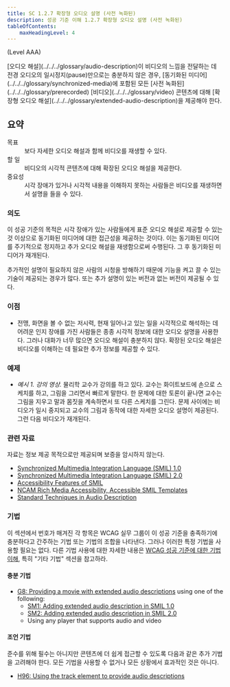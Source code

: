 ```yaml
---
title: SC 1.2.7 확장형 오디오 설명 (사전 녹화된)
description: 성공 기준 이해 1.2.7 확장형 오디오 설명 (사전 녹화된)
tableOfContents:
    maxHeadingLevel: 4
---
```



(Level AAA)

<Card title="성공 기준(SC)">
[오디오 해설](../../../glossary/audio-description)이 비디오의 느낌을 전달하는 데 전경 오디오의 일시정지(pause)만으로는 충분하지 않은 경우, [동기화된 미디어](../../../glossary/synchronized-media)에 포함된 모든 [사전 녹화된](../../../glossary/prerecorded) [비디오](../../../glossary/video) 콘텐츠에 대해 [확장형 오디오 해설](../../../glossary/extended-audio-description)을 제공해야 한다.
</Card>

## 요약

<dl>
<dt>목표</dt>
<dd>보다 자세한 오디오 해설과 함께 비디오를 재생할 수 있다.</dd>
<dt>할 일</dt>
<dd>비디오의 시각적 콘텐츠에 대해 확장된 오디오 해설을 제공한다.</dd>
<dt>중요성</dt>
<dd>시각 장애가 있거나 시각적 내용을 이해하지 못하는 사람들은 비디오를 재생하면서 설명을 들을 수 있다.</dd>
</dl>

### 의도

이 성공 기준의 목적은 시각 장애가 있는 사람들에게 표준 오디오 해설로 제공할 수 있는 것 이상으로 동기화된 미디어에 대한 접근성을 제공하는 것이다. 이는 동기화된 미디어를 주기적으로 정지하고 추가 오디오 해설을 재생함으로써 수행된다. 그 후 동기화된 미디어가 재개된다.

추가적인 설명이 필요하지 않은 사람의 시청을 방해하기 때문에 기능을 켜고 끌 수 있는 기술이 제공되는 경우가 많다. 또는 추가 설명이 있는 버전과 없는 버전이 제공될 수 있다.

### 이점

*   전맹, 화면을 볼 수 없는 저시력, 현재 일어나고 있는 일을 시각적으로 해석하는 데 어려운 인지 장애를 가진 사람들은 종종 시각적 정보에 대한 오디오 설명을 사용한다. 그러나 대화가 너무 많으면 오디오 해설이 충분하지 않다. 확장된 오디오 해설은 비디오를 이해하는 데 필요한 추가 정보를 제공할 수 있다.

### 예제

*   *예시 1. 강의 영상.* 물리학 교수가 강의를 하고 있다. 교수는 화이트보드에 손으로 스케치를 하고, 그림을 그리면서 빠르게 말한다. 한 문제에 대한 토론이 끝나면 교수는 그림을 지우고 말과 몸짓을 계속하면서 또 다른 스케치를 그린다. 문제 사이에는 비디오가 일시 중지되고 교수의 그림과 동작에 대한 자세한 오디오 설명이 제공된다. 그런 다음 비디오가 재개된다.

### 관련 자료

자료는 정보 제공 목적으로만 제공되며 보증을 암시하지 않는다.

*   [Synchronized Multimedia Integration Language (SMIL) 1.0](https://www.w3.org/TR/REC-smil/)
*   [Synchronized Multimedia Integration Language (SMIL) 2.0](https://www.w3.org/TR/SMIL/)
*   [Accessibility Features of SMIL](https://www.w3.org/TR/SMIL-access/)
*   [NCAM Rich Media Accessibility, Accessible SMIL Templates](http://ncam.wgbh.org/invent_build/web_multimedia/accessible-digital-media-guide/guideline-h-multimedia#techH12)
*   [Standard Techniques in Audio Description](http://joeclark.org/access/description/ad-principles.html)

### 기법

이 섹션에서 번호가 매겨진 각 항목은 WCAG 실무 그룹이 이 성공 기준을 충족하기에 충분하다고 간주하는 기법 또는 기법의 조합을 나타낸다. 그러나 이러한 특정 기법을 사용할 필요는 없다. 다른 기법 사용에 대한 자세한 내용은 [WCAG 성공 기준에 대한 기법 이해](understanding-techniques), 특히 "기타 기법" 섹션을 참고하라.

#### 충분 기법

*   [G8: Providing a movie with extended audio descriptions](https://www.w3.org/WAI/WCAG22/Techniques/general/G8) using one of the following:
    *   [SM1: Adding extended audio description in SMIL 1.0](https://www.w3.org/WAI/WCAG22/Techniques/smil/SM1)
    *   [SM2: Adding extended audio description in SMIL 2.0](https://www.w3.org/WAI/WCAG22/Techniques/smil/SM2)
    *   Using any player that supports audio and video

#### 조언 기법

준수를 위해 필수는 아니지만 콘텐츠에 더 쉽게 접근할 수 있도록 다음과 같은 추가 기법을 고려해야 한다. 모든 기법을 사용할 수 없거나 모든 상황에서 효과적인 것은 아니다.

*   [H96: Using the track element to provide audio descriptions](https://www.w3.org/WAI/WCAG22/Techniques/html/H96)

